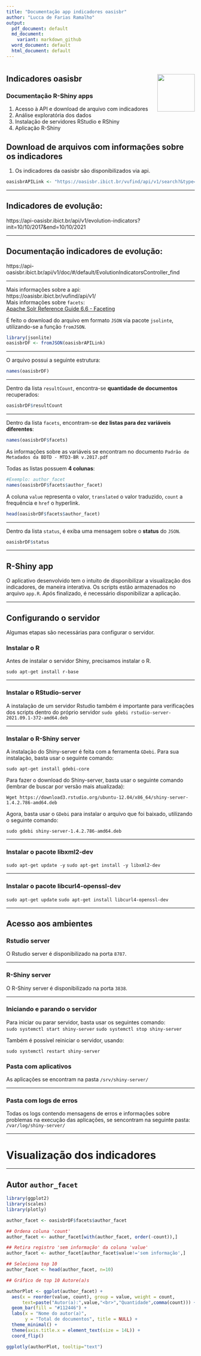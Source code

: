 ```yaml
---
title: "Documentação app indicadores oasisbr"
author: "Lucca de Farias Ramalho"
output:
  pdf_document: default
  md_document:
    variant: markdown_github
  word_document: default
  html_document: default
---
```

# <img src="www/oasisbr.png" align="right" height="100px" alt="" />

## Indicadores oasisbr
### Documentação R-Shiny apps

1. Acesso à API e download de arquivo com indicadores
2. Análise exploratória dos dados
3. Instalação de servidores RStudio e RShiny
4. Aplicação R-Shiny


## Download de arquivos com informações sobre os indicadores

1. Os indicadores da oasisbr são disponibilizados via api. \

```r
oasisbrAPILink <- "https://oasisbr.ibict.br/vufind/api/v1/search?&type=AllFields&page=0&limit=0&sort=relevance&facet[]=author_facet&facet[]=dc.subject.por.fl_str_mv&facet[]=eu_rights_str_mv&facet[]=dc.publisher.program.fl_str_mv&facet[]=dc.subject.cnpq.fl_str_mv&facet[]=publishDate&facet[]=language&facet[]=format&facet[]=institution&facet[]=dc.contributor.advisor1.fl_str_mv"
```

****
## Indicadores de evolução:
https://api-oasisbr.ibict.br/api/v1/evolution-indicators?init=10/10/2017&end=10/10/2021

****
## Documentação indicadores de evolução:
https://api-oasisbr.ibict.br/api/v1/doc/#/default/EvolutionIndicatorsController_find

****


Mais informações sobre a api: \
https://oasisbr.ibict.br/vufind/api/v1/ \
Mais informações sobre `facets`: \
[Apache Solr Reference Guide 6.6 - Faceting](`https://solr.apache.org/guide/6_6/faceting.html`)


É feito o download do arquivo em formato ```JSON``` via pacote ```jsolinte```, utilizando-se a função ```fromJSON```.

```r
library(jsonlite)
oasisbrDF <- fromJSON(oasisbrAPILink)
```
***
O arquivo possui a seguinte estrutura:
```r
names(oasisbrDF)
```

***
Dentro da lista `resultCount`, encontra-se **quantidade de documentos** recuperados:

```r
oasisbrDF$resultCount
```
***
Dentro da lista `facets`, encontram-se **dez listas para dez variáveis diferentes**:


```r
names(oasisbrDF$facets)
```

As informações sobre as variáveis se encontram no documento `Padrão de Metadados da BDTD - MTD3-BR v.2017.pdf`

Todas as listas possuem **4 colunas**:
```r
#Exemplo: author_facet
names(oasisbrDF$facets$author_facet)
```

A coluna `value` representa o valor, `translated` o valor traduzido, `count` a frequência e `href` o hyperlink.

```r
head(oasisbrDF$facets$author_facet)
```

***
Dentro da lista `status`, é exiba uma mensagem sobre o **status** do `JSON`.


```r
oasisbrDF$status
```


******
## R-Shiny app
O aplicativo desenvolvido tem o intuito de disponibilizar a visualização dos indicadores, de maneira interativa. Os scripts estão armazenados no arquivo `app.R`. Após finalizado, é necessário disponibilizar a aplicação.

*****
## Configurando o servidor
Algumas etapas são necessárias para configurar o servidor.

### Instalar o R
Antes de instalar o servidor Shiny, precisamos instalar o R.

`sudo apt-get install r-base`

*****

### Instalar o RStudio-server
A instalação de um servidor Rstudio também é importante para verificações dos scripts dentro do próprio servidor
`sudo gdebi rstudio-server-2021.09.1-372-amd64.deb`

****
### Instalar o R-Shiny server
A instalação do Shiny-server é feita com a ferramenta `GDebi`. Para sua instalação, basta usar o seguinte comando:

`sudo apt-get install gdebi-core`

Para fazer o download do Shiny-server, basta usar o seguinte comando (lembrar de buscar por versão mais atualizada):

`Wget https://download3.rstudio.org/ubuntu-12.04/x86_64/shiny-server-1.4.2.786-amd64.deb`

Agora, basta usar o `GDebi` para instalar o arquivo que foi baixado, utilizando o seguinte comando:

`sudo gdebi shiny-server-1.4.2.786-amd64.deb`

*****
### Instalar o pacote libxml2-dev

`sudo apt-get update -y`
`sudo apt-get install -y libxml2-dev`

*****
### Instalar o pacote libcurl4-openssl-dev

`sudo apt-get update`
`sudo apt-get install libcurl4-openssl-dev`

****

## Acesso aos ambientes
### Rstudio server
O Rstudio server é disponibilizado na porta `8787`.

*****

### R-Shiny server
O R-Shiny server é disponibilizado na porta `3838`.

*****

### Iniciando e parando o servidor

Para iniciar ou parar servidor, basta usar os seguintes comando: \
`sudo systemctl start shiny-server`
`sudo systemctl stop shiny-server`

Também é possível reiniciar o servidor, usando:

`sudo systemctl restart shiny-server`


### Pasta com aplicativos
As aplicações se encontram na pasta `/srv/shiny-server/`

****
### Pasta com logs de erros
Todas os logs contendo mensagens de erros e informações sobre problemas na execução das aplicações, se sencontram na seguinte pasta:
`/var/log/shiny-server/`


********
# Visualização dos indicadores

****
## Autor `author_facet`


```r
library(ggplot2)
library(scales)
library(plotly)

author_facet <- oasisbrDF$facets$author_facet

## Ordena coluna 'count'
author_facet <- author_facet[with(author_facet, order(-count)),]

## Retira registro 'sem informação' da coluna 'value'
author_facet <- author_facet[author_facet$value!='sem informação',]

## Seleciona top 10
author_facet <- head(author_facet, n=10)

## Gráfico de top 10 Autore(a)s

authorPlot <- ggplot(author_facet) +
  aes(x = reorder(value, count), group = value, weight = count, 
      text=paste("Autor(a):",value,"<br>","Quantidade",comma(count))) +
  geom_bar(fill = "#112446") +
  labs(x = "Nome do autor(a)", 
       y = "Total de documentos", title = NULL) +
  theme_minimal() +
  theme(axis.title.x = element_text(size = 14L)) +
  coord_flip()

ggplotly(authorPlot, tooltip="text")

```
